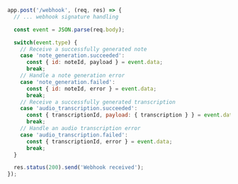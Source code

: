 ```javascript JavaScript
app.post('/webhook', (req, res) => {
  // ... webhook signature handling

  const event = JSON.parse(req.body);

  switch(event.type) {
    // Receive a successfully generated note
    case 'note_generation.succeeded':
      const { id: noteId, payload } = event.data;
      break;
    // Handle a note generation error
    case 'note_generation.failed':
      const { id: noteId, error } = event.data;
      break;
    // Receive a successfully generated transcription
    case 'audio_transcription.succeeded':
      const { transcriptionId, payload: { transcription } } = event.data;
      break;
    // Handle an audio transcription error
    case 'audio_transcription.failed':
      const { transcriptionId, error } = event.data;
      break;
  }

  res.status(200).send('Webhook received');
});
```
